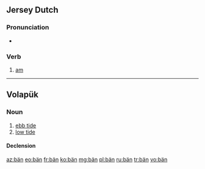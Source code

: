 {{also|Appendix:Variations of "ban"}}
==Jersey Dutch==

===Pronunciation===
* {{IPA|[bɛn]|lang=gmw-jdt}}

===Verb===
{{head|gmw-jdt|verb form}}

# [[am]]

----

==Volapük==

===Noun===
{{vo-noun}}

# [[ebb tide]]
# [[low tide]]

====Declension====
{{vo-decl-noun}}

[[az:bän]]
[[eo:bän]]
[[fr:bän]]
[[ko:bän]]
[[mg:bän]]
[[pl:bän]]
[[ru:bän]]
[[tr:bän]]
[[vo:bän]]